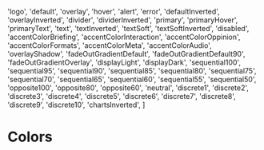 
  'logo',
  'default',
  'overlay',
  'hover',
  'alert',
  'error',
  'defaultInverted',
  'overlayInverted',
  'divider',
  'dividerInverted',
  'primary',
  'primaryHover',
  'primaryText',
  'text',
  'textInverted',
  'textSoft',
  'textSoftInverted',
  'disabled',
  'accentColorBriefing',
  'accentColorInteraction',
  'accentColorOppinion',
  'accentColorFormats',
  'accentColorMeta',
  'accentColorAudio',
  'overlayShadow',
  'fadeOutGradientDefault',
  'fadeOutGradientDefault90',
  'fadeOutGradientOverlay',
  'displayLight',
  'displayDark',
  'sequential100',
  'sequential95',
  'sequential90',
  'sequential85',
  'sequential80',
  'sequential75',
  'sequential70',
  'sequential65',
  'sequential60',
  'sequential55',
  'sequential50',
  'opposite100',
  'opposite80',
  'opposite60',
  'neutral',
  'discrete1',
  'discrete2',
  'discrete3',
  'discrete4',
  'discrete5',
  'discrete6',
  'discrete7',
  'discrete8',
  'discrete9',
  'discrete10',
  'chartsInverted',
]

# Colors

<div data-theme='light'>
  <Colors tokens={tokens} tokenType='legacy' />
</div>

<div data-theme='dark' style={{ background: '#222' }}>
  <Colors tokens={tokens} tokenType='legacy' />
</div>
